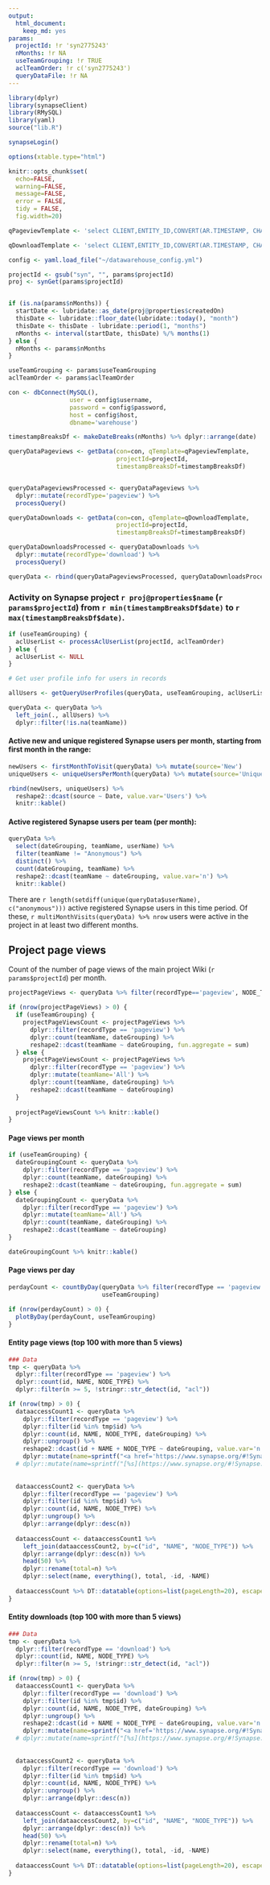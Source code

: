 ```yaml
---
output: 
  html_document: 
    keep_md: yes
params:
  projectId: !r 'syn2775243'
  nMonths: !r NA
  useTeamGrouping: !r TRUE
  aclTeamOrder: !r c('syn2775243')
  queryDataFile: !r NA
---
```


```r
library(dplyr)
library(synapseClient)
library(RMySQL)
library(yaml)
source("lib.R")

synapseLogin()

options(xtable.type="html")

knitr::opts_chunk$set(
  echo=FALSE,
  warning=FALSE,
  message=FALSE,
  error = FALSE,
  tidy = FALSE,
  fig.width=20)

qPageviewTemplate <- 'select CLIENT,ENTITY_ID,CONVERT(AR.TIMESTAMP, CHAR) AS TIMESTAMP,DATE,USER_ID,NODE_TYPE,N.NAME from ACCESS_RECORD AR, PROCESSED_ACCESS_RECORD PAR, NODE_SNAPSHOT N, PROJECT_STATS NODE where AR.RESPONSE_STATUS=200 AND AR.TIMESTAMP > unix_timestamp("%s")*1000 AND AR.TIMESTAMP < unix_timestamp("%s")*1000 AND AR.SESSION_ID = PAR.SESSION_ID and AR.TIMESTAMP = PAR.TIMESTAMP and PAR.ENTITY_ID = NODE.ID AND N.ID = NODE.ID and N.TIMESTAMP = NODE.TIMESTAMP and CLIENT = "WEB" AND (PAR.NORMALIZED_METHOD_SIGNATURE IN ("GET /entity/#/bundle", "GET /entity/#/version/#/bundle", "GET /entity/#/wiki2", "GET /entity/#/wiki2/#"));'

qDownloadTemplate <- 'select CLIENT,ENTITY_ID,CONVERT(AR.TIMESTAMP, CHAR) AS TIMESTAMP,DATE,USER_ID,NODE_TYPE,N.NAME from ACCESS_RECORD AR, PROCESSED_ACCESS_RECORD PAR, NODE_SNAPSHOT N, PROJECT_STATS NODE where AR.TIMESTAMP > unix_timestamp("%s")*1000 AND AR.TIMESTAMP < unix_timestamp("%s")*1000 and (AR.RESPONSE_STATUS IN (200, 307)) AND AR.SESSION_ID = PAR.SESSION_ID and AR.TIMESTAMP = PAR.TIMESTAMP and PAR.ENTITY_ID = NODE.ID and N.ID = NODE.ID AND N.TIMESTAMP = NODE.TIMESTAMP and (PAR.NORMALIZED_METHOD_SIGNATURE IN ("GET /entity/#/file", "GET /entity/#/version/#/file"));'


```

```r
config <- yaml.load_file("~/datawarehouse_config.yml")

projectId <- gsub("syn", "", params$projectId)
proj <- synGet(params$projectId)


if (is.na(params$nMonths)) {
  startDate <- lubridate::as_date(proj@properties$createdOn)
  thisDate <- lubridate::floor_date(lubridate::today(), "month")
  thisDate <- thisDate - lubridate::period(1, "months")
  nMonths <- interval(startDate, thisDate) %/% months(1)
} else {
  nMonths <- params$nMonths
}

useTeamGrouping <- params$useTeamGrouping
aclTeamOrder <- params$aclTeamOrder

con <- dbConnect(MySQL(),
                 user = config$username,
                 password = config$password,
                 host = config$host,
                 dbname='warehouse')

timestampBreaksDf <- makeDateBreaks(nMonths) %>% dplyr::arrange(date)


```

```r
queryDataPageviews <- getData(con=con, qTemplate=qPageviewTemplate, 
                              projectId=projectId,
                              timestampBreaksDf=timestampBreaksDf)


queryDataPageviewsProcessed <- queryDataPageviews %>% 
  dplyr::mutate(recordType='pageview') %>% 
  processQuery()

queryDataDownloads <- getData(con=con, qTemplate=qDownloadTemplate, 
                              projectId=projectId,
                              timestampBreaksDf=timestampBreaksDf)

queryDataDownloadsProcessed <- queryDataDownloads %>% 
  dplyr::mutate(recordType='download') %>% 
  processQuery()

queryData <- rbind(queryDataPageviewsProcessed, queryDataDownloadsProcessed)


```
### Activity on Synapse project `r proj@properties$name` (`r params$projectId`) from `r min(timestampBreaksDf$date)` to `r max(timestampBreaksDf$date)`.

```r
if (useTeamGrouping) {
  aclUserList <- processAclUserList(projectId, aclTeamOrder)
} else {
  aclUserList <- NULL
}
```

```r
# Get user profile info for users in records

allUsers <- getQueryUserProfiles(queryData, useTeamGrouping, aclUserList)

```

```r
queryData <- queryData %>%
  left_join(., allUsers) %>%
  dplyr::filter(!is.na(teamName))
```

#### Active new and unique registered Synapse users per month, starting from first month in the range:
```r
newUsers <- firstMonthToVisit(queryData) %>% mutate(source='New')
uniqueUsers <- uniqueUsersPerMonth(queryData) %>% mutate(source='Unique')

rbind(newUsers, uniqueUsers) %>% 
  reshape2::dcast(source ~ Date, value.var='Users') %>%
  knitr::kable()

```

#### Active registered Synapse users per team (per month):
```r
queryData %>% 
  select(dateGrouping, teamName, userName) %>% 
  filter(teamName != "Anonymous") %>%
  distinct() %>% 
  count(dateGrouping, teamName) %>% 
  reshape2::dcast(teamName ~ dateGrouping, value.var='n') %>% 
  knitr::kable()
```

There are `r length(setdiff(unique(queryData$userName), c("anonymous")))` active registered Synapse users in this time period. Of these, `r multiMonthVisits(queryData) %>% nrow` users were active in the project in at least two different months.

## Project page views

Count of the number of page views of the main project Wiki (`r params$projectId`) per month.

```r
projectPageViews <- queryData %>% filter(recordType=='pageview', NODE_TYPE=='project', id==projectId)

if (nrow(projectPageViews) > 0) {
  if (useTeamGrouping) {
    projectPageViewsCount <- projectPageViews %>%
      dplyr::filter(recordType == 'pageview') %>% 
      dplyr::count(teamName, dateGrouping) %>% 
      reshape2::dcast(teamName ~ dateGrouping, fun.aggregate = sum)
  } else {
    projectPageViewsCount <- projectPageViews %>%
      dplyr::filter(recordType == 'pageview') %>% 
      dplyr::mutate(teamName='All') %>% 
      dplyr::count(teamName, dateGrouping) %>% 
      reshape2::dcast(teamName ~ dateGrouping)
  }
  
  projectPageViewsCount %>% knitr::kable()
}

```

#### Page views per month
```r
if (useTeamGrouping) {
  dateGroupingCount <- queryData %>%
    dplyr::filter(recordType == 'pageview') %>% 
    dplyr::count(teamName, dateGrouping) %>% 
    reshape2::dcast(teamName ~ dateGrouping, fun.aggregate = sum)
} else {
  dateGroupingCount <- queryData %>%
    dplyr::filter(recordType == 'pageview') %>% 
    dplyr::mutate(teamName='All') %>% 
    dplyr::count(teamName, dateGrouping) %>% 
    reshape2::dcast(teamName ~ dateGrouping)
}

dateGroupingCount %>% knitr::kable()
```

#### Page views per day
```r
perdayCount <- countByDay(queryData %>% filter(recordType == 'pageview'), 
                          useTeamGrouping)

if (nrow(perdayCount) > 0) {
  plotByDay(perdayCount, useTeamGrouping)
}
```

#### Entity page views (top 100 with more than 5 views)
```r
### Data
tmp <- queryData %>%
  dplyr::filter(recordType == 'pageview') %>% 
  dplyr::count(id, NAME, NODE_TYPE) %>% 
  dplyr::filter(n >= 5, !stringr::str_detect(id, "acl"))

if (nrow(tmp) > 0) {
  dataaccessCount1 <- queryData %>% 
    dplyr::filter(recordType == 'pageview') %>% 
    dplyr::filter(id %in% tmp$id) %>% 
    dplyr::count(id, NAME, NODE_TYPE, dateGrouping) %>% 
    dplyr::ungroup() %>%
    reshape2::dcast(id + NAME + NODE_TYPE ~ dateGrouping, value.var='n') %>% 
    dplyr::mutate(name=sprintf("<a href='https://www.synapse.org/#!Synapse:syn%s' target='_blank'>%s</a>", id, NAME))
  # dplyr::mutate(name=sprintf("[%s](https://www.synapse.org/#!Synapse:syn%s)", NAME, id))
  
  
  dataaccessCount2 <- queryData %>% 
    dplyr::filter(recordType == 'pageview') %>% 
    dplyr::filter(id %in% tmp$id) %>% 
    dplyr::count(id, NAME, NODE_TYPE) %>% 
    dplyr::ungroup() %>%
    dplyr::arrange(dplyr::desc(n))
  
  dataaccessCount <- dataaccessCount1 %>% 
    left_join(dataaccessCount2, by=c("id", "NAME", "NODE_TYPE")) %>% 
    dplyr::arrange(dplyr::desc(n)) %>%
    head(50) %>% 
    dplyr::rename(total=n) %>% 
    dplyr::select(name, everything(), total, -id, -NAME)
  
  dataaccessCount %>% DT::datatable(options=list(pageLength=20), escape=1)
}
```

#### Entity downloads (top 100 with more than 5 views)
```r
### Data
tmp <- queryData %>%
  dplyr::filter(recordType == 'download') %>% 
  dplyr::count(id, NAME, NODE_TYPE) %>% 
  dplyr::filter(n >= 5, !stringr::str_detect(id, "acl"))

if (nrow(tmp) > 0) {
  dataaccessCount1 <- queryData %>% 
    dplyr::filter(recordType == 'download') %>% 
    dplyr::filter(id %in% tmp$id) %>% 
    dplyr::count(id, NAME, NODE_TYPE, dateGrouping) %>% 
    dplyr::ungroup() %>%
    reshape2::dcast(id + NAME + NODE_TYPE ~ dateGrouping, value.var='n') %>% 
    dplyr::mutate(name=sprintf("<a href='https://www.synapse.org/#!Synapse:syn%s' target='_blank'>%s</a>", id, NAME))
  # dplyr::mutate(name=sprintf("[%s](https://www.synapse.org/#!Synapse:syn%s)", NAME, id))
  
  
  dataaccessCount2 <- queryData %>% 
    dplyr::filter(recordType == 'download') %>% 
    dplyr::filter(id %in% tmp$id) %>% 
    dplyr::count(id, NAME, NODE_TYPE) %>% 
    dplyr::ungroup() %>%
    dplyr::arrange(dplyr::desc(n))
  
  dataaccessCount <- dataaccessCount1 %>% 
    left_join(dataaccessCount2, by=c("id", "NAME", "NODE_TYPE")) %>% 
    dplyr::arrange(dplyr::desc(n)) %>%
    head(50) %>% 
    dplyr::rename(total=n) %>% 
    dplyr::select(name, everything(), total, -id, -NAME)
  
  dataaccessCount %>% DT::datatable(options=list(pageLength=20), escape=1)
}
```
